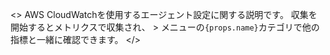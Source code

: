 <>
  AWS CloudWatchを使用するエージェント設定に関する説明です。 収集を開始するとメトリクスで収集され、<Cmdname sid="side_management" className="uitext" /> &gt; <Cmdname sid="side_counter" className="uitext" />メニューの<code>{props.name}</code>カテゴリで他の指標と一緒に確認できます。
</>
